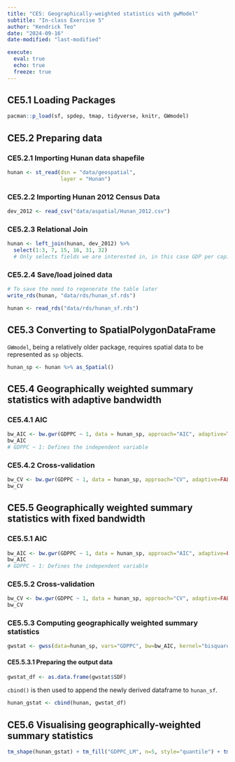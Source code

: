 ```yaml
---
title: "CE5: Geographically-weighted statistics with gwModel"
subtitle: "In-class Exercise 5"
author: "Kendrick Teo"
date: "2024-09-16"
date-modified: "last-modified"

execute: 
  eval: true
  echo: true
  freeze: true
---
```


## CE5.1 Loading Packages

```r
pacman::p_load(sf, spdep, tmap, tidyverse, knitr, GWmodel)
```

## CE5.2 Preparing data

### CE5.2.1 Importing Hunan data shapefile

```r
hunan <- st_read(dsn = "data/geospatial",
                 layer = "Hunan")
```

### CE5.2.2 Importing Hunan 2012 Census Data

```r
dev_2012 <- read_csv("data/aspatial/Hunan_2012.csv")
```

### CE5.2.3 Relational Join

```r
hunan <- left_join(hunan, dev_2012) %>%
  select(1:3, 7, 15, 16, 31, 32)
  # Only selects fields we are interested in, in this case GDP per capita
```

### CE5.2.4 Save/load joined data

```r
# To save the need to regenerate the table later
write_rds(hunan, "data/rds/hunan_sf.rds")
```

```r
hunan <- read_rds("data/rds/hunan_sf.rds")
```

## CE5.3 Converting to SpatialPolygonDataFrame

`GWmodel`, being a relatively older package, requires spatial data to be represented as `sp` objects.

```r
hunan_sp <- hunan %>% as_Spatial()
```

## CE5.4 Geographically weighted summary statistics with **adaptive** bandwidth

### CE5.4.1 AIC

```r
bw_AIC <- bw.gwr(GDPPC ~ 1, data = hunan_sp, approach="AIC", adaptive=TRUE, kernel="bisquare", longlat=T)
bw_AIC
# GDPPC ~ 1: Defines the independent variable
```

### CE5.4.2 Cross-validation
```r
bw_CV <- bw.gwr(GDPPC ~ 1, data = hunan_sp, approach="CV", adaptive=FALSE, kernel="bisquare", longlat=T)
bw_CV
```

## CE5.5 Geographically weighted summary statistics with **fixed** bandwidth

### CE5.5.1 AIC

```r
bw_AIC <- bw.gwr(GDPPC ~ 1, data = hunan_sp, approach="AIC", adaptive=FALSE, kernel="bisquare", longlat=T)
bw_AIC
# GDPPC ~ 1: Defines the independent variable
```

### CE5.5.2 Cross-validation
```r
bw_CV <- bw.gwr(GDPPC ~ 1, data = hunan_sp, approach="CV", adaptive=FALSE, kernel="bisquare", longlat=T)
bw_CV
```

### CE5.5.3 Computing geographically weighted summary statistics

```r
gwstat <- gwss(data=hunan_sp, vars="GDPPC", bw=bw_AIC, kernel="bisquare", adaptive=TRUE, longlat=T)
```

#### CE5.5.3.1 Preparing the output data

```r
gwstat_df <- as.data.frame(gwstat$SDF)
```
`cbind()` is then used to append the newly derived dataframe to `hunan_sf`.

```r
hunan_gstat <- cbind(hunan, gwstat_df)
```

## CE5.6 Visualising geographically-weighted summary statistics
```r
tm_shape(hunan_gstat) + tm_fill("GDPPC_LM", n=5, style="quantile") + tm_borders(alpha=0.5) + tm_layout(main.title="Distribution of geographically weighted mean", main.title.position = "center", main.title.size = 1, legend.text.size = 0.5, legend.height = 1.5, legend.width = 1.5, frame = TRUE)
```